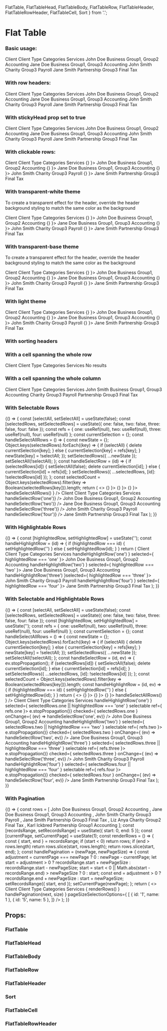   FlatTable, 
  FlatTableHead, 
  FlatTableBody, 
  FlatTableRow, 
  FlatTableHeader,
  FlatTableRowHeader,
  FlatTableCell,
  Sort
} from '.';

<Meta title="Design System/Flat Table" />

# Flat Table

### Basic usage:

<Preview>
  <Story name="basic" parameters={{ info: { disable: true }}} >
    <FlatTable>
      <FlatTableHead>
        <FlatTableRow>
          <FlatTableHeader>Client</FlatTableHeader>
          <FlatTableHeader>Client Type</FlatTableHeader>
          <FlatTableHeader>Categories</FlatTableHeader>
          <FlatTableHeader>Services</FlatTableHeader>
        </FlatTableRow>
      </FlatTableHead>
      <FlatTableBody>
        <FlatTableRow>
          <FlatTableCell>John Doe</FlatTableCell>
          <FlatTableCell>Business</FlatTableCell>
          <FlatTableCell>Group1, Group2</FlatTableCell>
          <FlatTableCell>Accounting</FlatTableCell>
        </FlatTableRow>
        <FlatTableRow>
          <FlatTableCell>Jane Doe</FlatTableCell>
          <FlatTableCell>Business</FlatTableCell>
          <FlatTableCell>Group1, Group3</FlatTableCell>
          <FlatTableCell>Accounting</FlatTableCell>
        </FlatTableRow>
        <FlatTableRow>
          <FlatTableCell>John Smith</FlatTableCell>
          <FlatTableCell>Charity</FlatTableCell>
          <FlatTableCell>Group3</FlatTableCell>
          <FlatTableCell>Payroll</FlatTableCell>
        </FlatTableRow>
        <FlatTableRow>
          <FlatTableCell>Jane Smith</FlatTableCell>
          <FlatTableCell>Partnership</FlatTableCell>
          <FlatTableCell>Group3</FlatTableCell>
          <FlatTableCell>Final Tax</FlatTableCell>
        </FlatTableRow>
      </FlatTableBody>
    </FlatTable>
  </Story>
</Preview>

### With row headers:
<Preview>
  <Story name="with row header" parameters={{ info: { disable: true }}} >
    <div style={ { width: '380px', overflowX: 'auto' } }>
      <FlatTable hasRowHeader>
        <FlatTableHead>
          <FlatTableRow>
            <FlatTableRowHeader>Client</FlatTableRowHeader>
            <FlatTableHeader>Client Type</FlatTableHeader>
            <FlatTableHeader>Categories</FlatTableHeader>
            <FlatTableHeader>Services</FlatTableHeader>
          </FlatTableRow>
        </FlatTableHead>
        <FlatTableBody>
          <FlatTableRow>
            <FlatTableRowHeader>John Doe</FlatTableRowHeader>
            <FlatTableCell>Business</FlatTableCell>
            <FlatTableCell>Group1, Group2</FlatTableCell>
            <FlatTableCell>Accounting</FlatTableCell>
          </FlatTableRow>
          <FlatTableRow>
            <FlatTableRowHeader>Jane Doe</FlatTableRowHeader>
            <FlatTableCell>Business</FlatTableCell>
            <FlatTableCell>Group1, Group3</FlatTableCell>
            <FlatTableCell>Accounting</FlatTableCell>
          </FlatTableRow>
          <FlatTableRow>
            <FlatTableRowHeader>John Smith</FlatTableRowHeader>
            <FlatTableCell>Charity</FlatTableCell>
            <FlatTableCell>Group3</FlatTableCell>
            <FlatTableCell>Payroll</FlatTableCell>
          </FlatTableRow>
          <FlatTableRow>
            <FlatTableRowHeader>Jane Smith</FlatTableRowHeader>
            <FlatTableCell>Partnership</FlatTableCell>
            <FlatTableCell>Group3</FlatTableCell>
            <FlatTableCell>Final Tax</FlatTableCell>
          </FlatTableRow>
        </FlatTableBody>
      </FlatTable>
    </div>
  </Story>
</Preview>

### With stickyHead prop set to true

<Preview>
  <Story name="with sticky head" parameters={{ info: { disable: true }}} >
    <div style={ { height: '150px' } }>
      <FlatTable hasStickyHead>
        <FlatTableHead>
          <FlatTableRow>
            <FlatTableHeader>Client</FlatTableHeader>
            <FlatTableHeader>Client Type</FlatTableHeader>
            <FlatTableHeader>Categories</FlatTableHeader>
            <FlatTableHeader>Services</FlatTableHeader>
          </FlatTableRow>
        </FlatTableHead>
        <FlatTableBody>
          <FlatTableRow>
            <FlatTableCell>John Doe</FlatTableCell>
            <FlatTableCell>Business</FlatTableCell>
            <FlatTableCell>Group1, Group2</FlatTableCell>
            <FlatTableCell>Accounting</FlatTableCell>
          </FlatTableRow>
          <FlatTableRow>
            <FlatTableCell>Jane Doe</FlatTableCell>
            <FlatTableCell>Business</FlatTableCell>
            <FlatTableCell>Group1, Group3</FlatTableCell>
            <FlatTableCell>Accounting</FlatTableCell>
          </FlatTableRow>
          <FlatTableRow>
            <FlatTableCell>John Smith</FlatTableCell>
            <FlatTableCell>Charity</FlatTableCell>
            <FlatTableCell>Group3</FlatTableCell>
            <FlatTableCell>Payroll</FlatTableCell>
          </FlatTableRow>
          <FlatTableRow>
            <FlatTableCell>Jane Smith</FlatTableCell>
            <FlatTableCell>Partnership</FlatTableCell>
            <FlatTableCell>Group3</FlatTableCell>
            <FlatTableCell>Final Tax</FlatTableCell>
          </FlatTableRow>
        </FlatTableBody>
      </FlatTable>
    </div>
  </Story>
</Preview>

### With clickable rows:

<Preview>
  <Story name="with clickable rows" parameters={{ info: { disable: true }}} >
    <FlatTable>
      <FlatTableHead>
        <FlatTableRow>
          <FlatTableHeader>Client</FlatTableHeader>
          <FlatTableHeader>Client Type</FlatTableHeader>
          <FlatTableHeader>Categories</FlatTableHeader>
          <FlatTableHeader>Services</FlatTableHeader>
        </FlatTableRow>
      </FlatTableHead>
      <FlatTableBody>
        <FlatTableRow onClick={ () => {} }>
          <FlatTableCell>John Doe</FlatTableCell>
          <FlatTableCell>Business</FlatTableCell>
          <FlatTableCell>Group1, Group2</FlatTableCell>
          <FlatTableCell>Accounting</FlatTableCell>
        </FlatTableRow>
        <FlatTableRow onClick={ () => {} }>
          <FlatTableCell>Jane Doe</FlatTableCell>
          <FlatTableCell>Business</FlatTableCell>
          <FlatTableCell>Group1, Group3</FlatTableCell>
          <FlatTableCell>Accounting</FlatTableCell>
        </FlatTableRow>
        <FlatTableRow onClick={ () => {} }>
          <FlatTableCell>John Smith</FlatTableCell>
          <FlatTableCell>Charity</FlatTableCell>
          <FlatTableCell>Group3</FlatTableCell>
          <FlatTableCell>Payroll</FlatTableCell>
        </FlatTableRow>
        <FlatTableRow onClick={ () => {} }>
          <FlatTableCell>Jane Smith</FlatTableCell>
          <FlatTableCell>Partnership</FlatTableCell>
          <FlatTableCell>Group3</FlatTableCell>
          <FlatTableCell>Final Tax</FlatTableCell>
        </FlatTableRow>
      </FlatTableBody>
    </FlatTable>
  </Story>
</Preview>


### With transparent-white theme
To create a transparent effect for the header, override the header background styling
to match the same color as the background

<Preview>
  <Story name="transparent-white theme" parameters={{ info: { disable: true }}} >
    <div>
      <FlatTable colorTheme="transparent-white">
        <FlatTableHead>
          <FlatTableRow>
            <FlatTableHeader>Client</FlatTableHeader>
            <FlatTableHeader>Client Type</FlatTableHeader>
            <FlatTableHeader>Categories</FlatTableHeader>
            <FlatTableHeader>Services</FlatTableHeader>
          </FlatTableRow>
        </FlatTableHead>
        <FlatTableBody>
          <FlatTableRow onClick={ () => {} }>
            <FlatTableCell>John Doe</FlatTableCell>
            <FlatTableCell>Business</FlatTableCell>
            <FlatTableCell>Group1, Group2</FlatTableCell>
            <FlatTableCell>Accounting</FlatTableCell>
          </FlatTableRow>
          <FlatTableRow onClick={ () => {} }>
            <FlatTableCell>Jane Doe</FlatTableCell>
            <FlatTableCell>Business</FlatTableCell>
            <FlatTableCell>Group1, Group3</FlatTableCell>
            <FlatTableCell>Accounting</FlatTableCell>
          </FlatTableRow>
          <FlatTableRow onClick={ () => {} }>
            <FlatTableCell>John Smith</FlatTableCell>
            <FlatTableCell>Charity</FlatTableCell>
            <FlatTableCell>Group3</FlatTableCell>
            <FlatTableCell>Payroll</FlatTableCell>
          </FlatTableRow>
          <FlatTableRow onClick={ () => {} }>
            <FlatTableCell>Jane Smith</FlatTableCell>
            <FlatTableCell>Partnership</FlatTableCell>
            <FlatTableCell>Group3</FlatTableCell>
            <FlatTableCell>Final Tax</FlatTableCell>
          </FlatTableRow>
        </FlatTableBody>
      </FlatTable>
    </div>
  </Story>
</Preview>


### With transparent-base theme
To create a transparent effect for the header, override the header background styling
to match the same color as the background

<Preview>
  <Story name="transparent-base theme" parameters={{ info: { disable: true }}} >
    <FlatTable colorTheme="transparent-base">
      <FlatTableHead>
        <FlatTableRow>
          <FlatTableHeader>Client</FlatTableHeader>
          <FlatTableHeader>Client Type</FlatTableHeader>
          <FlatTableHeader>Categories</FlatTableHeader>
          <FlatTableHeader>Services</FlatTableHeader>
        </FlatTableRow>
      </FlatTableHead>
      <FlatTableBody>
        <FlatTableRow onClick={ () => {} }>
          <FlatTableCell>John Doe</FlatTableCell>
          <FlatTableCell>Business</FlatTableCell>
          <FlatTableCell>Group1, Group2</FlatTableCell>
          <FlatTableCell>Accounting</FlatTableCell>
        </FlatTableRow>
        <FlatTableRow onClick={ () => {} }>
          <FlatTableCell>Jane Doe</FlatTableCell>
          <FlatTableCell>Business</FlatTableCell>
          <FlatTableCell>Group1, Group3</FlatTableCell>
          <FlatTableCell>Accounting</FlatTableCell>
        </FlatTableRow>
        <FlatTableRow onClick={ () => {} }>
          <FlatTableCell>John Smith</FlatTableCell>
          <FlatTableCell>Charity</FlatTableCell>
          <FlatTableCell>Group3</FlatTableCell>
          <FlatTableCell>Payroll</FlatTableCell>
        </FlatTableRow>
        <FlatTableRow onClick={ () => {} }>
          <FlatTableCell>Jane Smith</FlatTableCell>
          <FlatTableCell>Partnership</FlatTableCell>
          <FlatTableCell>Group3</FlatTableCell>
          <FlatTableCell>Final Tax</FlatTableCell>
        </FlatTableRow>
      </FlatTableBody>
    </FlatTable>
  </Story>
</Preview>

### With light theme 

<Preview>
  <Story name="light theme" parameters={{ info: { disable: true }}} >
    <FlatTable colorTheme="light">
      <FlatTableHead>
        <FlatTableRow>
          <FlatTableHeader>Client</FlatTableHeader>
          <FlatTableHeader>Client Type</FlatTableHeader>
          <FlatTableHeader>Categories</FlatTableHeader>
          <FlatTableHeader>Services</FlatTableHeader>
        </FlatTableRow>
      </FlatTableHead>
      <FlatTableBody>
        <FlatTableRow onClick={ () => {} }>
          <FlatTableCell>John Doe</FlatTableCell>
          <FlatTableCell>Business</FlatTableCell>
          <FlatTableCell>Group1, Group2</FlatTableCell>
          <FlatTableCell>Accounting</FlatTableCell>
        </FlatTableRow>
        <FlatTableRow onClick={ () => {} }>
          <FlatTableCell>Jane Doe</FlatTableCell>
          <FlatTableCell>Business</FlatTableCell>
          <FlatTableCell>Group1, Group3</FlatTableCell>
          <FlatTableCell>Accounting</FlatTableCell>
        </FlatTableRow>
        <FlatTableRow onClick={ () => {} }>
          <FlatTableCell>John Smith</FlatTableCell>
          <FlatTableCell>Charity</FlatTableCell>
          <FlatTableCell>Group3</FlatTableCell>
          <FlatTableCell>Payroll</FlatTableCell>
        </FlatTableRow>
        <FlatTableRow onClick={ () => {} }>
          <FlatTableCell>Jane Smith</FlatTableCell>
          <FlatTableCell>Partnership</FlatTableCell>
          <FlatTableCell>Group3</FlatTableCell>
          <FlatTableCell>Final Tax</FlatTableCell>
        </FlatTableRow>
      </FlatTableBody>
    </FlatTable>
  </Story>
</Preview>

### With sorting headers

<Preview>
  <Story id="test-flat-table--sortable" name="with sorting headers" />
</Preview>

### With a cell spanning the whole row 

<Preview>
  <Story name="with colspan" parameters={{ info: { disable: true }}} >
      <FlatTable>
        <FlatTableHead>
          <FlatTableRow>
            <FlatTableHeader>Client</FlatTableHeader>
            <FlatTableHeader>Client Type</FlatTableHeader>
            <FlatTableHeader>Categories</FlatTableHeader>
            <FlatTableHeader>Services</FlatTableHeader>
          </FlatTableRow>
        </FlatTableHead>
        <FlatTableBody>
          <FlatTableRow>
            <FlatTableCell colspan='4' align='center'>No results</FlatTableCell>
          </FlatTableRow>
        </FlatTableBody>
      </FlatTable>
  </Story>
</Preview>

### With a cell spanning the whole column 

<Preview>
  <Story name="with rowspan" parameters={{ info: { disable: true }}} >
      <FlatTable>
        <FlatTableHead>
          <FlatTableRow>
            <FlatTableHeader>Client</FlatTableHeader>
            <FlatTableHeader>Client Type</FlatTableHeader>
            <FlatTableHeader>Categories</FlatTableHeader>
            <FlatTableHeader>Services</FlatTableHeader>
          </FlatTableRow>
        </FlatTableHead>
        <FlatTableBody>
          <FlatTableRow>
            <FlatTableCell rowspan='3'>John Smith</FlatTableCell>
            <FlatTableCell>Business</FlatTableCell>
            <FlatTableCell>Group1, Group3</FlatTableCell>
            <FlatTableCell>Accounting</FlatTableCell>
          </FlatTableRow>
          <FlatTableRow>
            <FlatTableCell>Charity</FlatTableCell>
            <FlatTableCell>Group3</FlatTableCell>
            <FlatTableCell>Payroll</FlatTableCell>
          </FlatTableRow>
          <FlatTableRow>
            <FlatTableCell>Partnership</FlatTableCell>
            <FlatTableCell>Group3</FlatTableCell>
            <FlatTableCell>Final Tax</FlatTableCell>
          </FlatTableRow>
        </FlatTableBody>
      </FlatTable>
  </Story>
</Preview>

### With Selectable Rows
<Preview>
  <Story name="selectable rows" parameters={{ info: { disable: true }}} >
    {() => {
      const [selectAll, setSelectAll] = useState(false);
      const [selectedRows, setSelectedRows] = useState({ one: false, two: false, three: false, four: false });
      const refs = { one: useRef(null), two: useRef(null), three: useRef(null), four: useRef(null) };
      const currentSelection = {};
      const handleSelectAllRows = () => {
        const newState = {};
        Object.keys(selectedRows).forEach((key) => {
          if (selectAll) {
            delete currentSelection[key];
          } else {
            currentSelection[key] = refs[key];
          }
          newState[key] = !selectAll;
        });
        setSelectedRows({ ...newState });
        setSelectAll(!selectAll);
      };
      const handleSelectRow = (id) => {
        if (selectedRows[id]) {
          setSelectAll(false);
          delete currentSelection[id];
        } else {
          currentSelection[id] = refs[id];
        }
        setSelectedRows({ ...selectedRows, [id]: !selectedRows[id] });
      };
      const selectedCount = Object.keys(selectedRows).filter(key => Boolean(selectedRows[key])).length;
      return (
        <>
          <BatchSelection selectedCount={ selectedCount }>
            <IconButton onAction={ () => {} }><Icon type='csv' /></IconButton>
            <IconButton onAction={ () => {} }><Icon type='bin' /></IconButton>
            <IconButton onAction={ () => {} }><Icon type='pdf' /></IconButton>
          </BatchSelection>
          <FlatTable>
            <FlatTableHead>
              <FlatTableRow>
                <FlatTableHeader>
                  <Checkbox checked={ selectAll }
                    onChange={ () => handleSelectAllRows() }
                  />
                </FlatTableHeader>
                <FlatTableHeader>Client</FlatTableHeader>
                <FlatTableHeader>Client Type</FlatTableHeader>
                <FlatTableHeader>Categories</FlatTableHeader>
                <FlatTableHeader>Services</FlatTableHeader>
              </FlatTableRow>
            </FlatTableHead>
            <FlatTableBody>
              <FlatTableRow selectable ref={ refs.one } selected={ selectedRows.one }>
                <FlatTableCell>
                  <Checkbox checked={ selectedRows.one } onChange={ () => handleSelectRow('one')} />
                </FlatTableCell>
                <FlatTableCell>John Doe</FlatTableCell>
                <FlatTableCell>Business</FlatTableCell>
                <FlatTableCell>Group1, Group2</FlatTableCell>
                <FlatTableCell>Accounting</FlatTableCell>
              </FlatTableRow>
              <FlatTableRow selectable ref={ refs.two } selected={ selectedRows.two }>
                <FlatTableCell>
                  <Checkbox checked={ selectedRows.two } onChange={ () => handleSelectRow('two')} />
                </FlatTableCell>
                <FlatTableCell>Jane Doe</FlatTableCell>
                <FlatTableCell>Business</FlatTableCell>
                <FlatTableCell>Group1, Group3</FlatTableCell>
                <FlatTableCell>Accounting</FlatTableCell>
              </FlatTableRow>
              <FlatTableRow selectable ref={ refs.three } selected={ selectedRows.three }>
                <FlatTableCell>
                  <Checkbox checked={ selectedRows.three } onChange={ () => handleSelectRow('three')} />
                </FlatTableCell>
                <FlatTableCell>John Smith</FlatTableCell>
                <FlatTableCell>Charity</FlatTableCell>
                <FlatTableCell>Group3</FlatTableCell>
                <FlatTableCell>Payroll</FlatTableCell>
              </FlatTableRow>
              <FlatTableRow selectable ref={ refs.four } selected={ selectedRows.four }>
                <FlatTableCell>
                  <Checkbox checked={ selectedRows.four } onChange={ () => handleSelectRow('four')} />
                </FlatTableCell>
                <FlatTableCell>Jane Smith</FlatTableCell>
                <FlatTableCell>Partnership</FlatTableCell>
                <FlatTableCell>Group3</FlatTableCell>
                <FlatTableCell>Final Tax</FlatTableCell>
              </FlatTableRow>
            </FlatTableBody>
          </FlatTable>
        </>
      );
    }} 
  </Story>
</Preview>


### With Highlightable Rows
<Preview>
  <Story name="highlightable rows" parameters={{ info: { disable: true }}} >
    {() => {
      const [highlightedRow, setHighlightedRow] = useState('');
      const handleHighlightRow = (id) => {
        if (highlightedRow === id) {
          setHighlightedRow('')
        } else {
          setHighlightedRow(id);
        }
      }
      return (
        <FlatTable>
          <FlatTableHead>
            <FlatTableRow>
              <FlatTableHeader>Client</FlatTableHeader>
              <FlatTableHeader>Client Type</FlatTableHeader>
              <FlatTableHeader>Categories</FlatTableHeader>
              <FlatTableHeader>Services</FlatTableHeader>
            </FlatTableRow>
          </FlatTableHead>
          <FlatTableBody>
            <FlatTableRow onClick={ () => handleHighlightRow('one') } selected={ highlightedRow === 'one' }>
              <FlatTableCell>John Doe</FlatTableCell>
              <FlatTableCell>Business</FlatTableCell>
              <FlatTableCell>Group1, Group2</FlatTableCell>
              <FlatTableCell>Accounting</FlatTableCell>
            </FlatTableRow>
            <FlatTableRow onClick={ () => handleHighlightRow('two') } selected={ highlightedRow === 'two' }>
              <FlatTableCell>Jane Doe</FlatTableCell>
              <FlatTableCell>Business</FlatTableCell>
              <FlatTableCell>Group1, Group3</FlatTableCell>
              <FlatTableCell>Accounting</FlatTableCell>
            </FlatTableRow>
            <FlatTableRow onClick={ () => handleHighlightRow('three') }selected={ highlightedRow === 'three' }>
              <FlatTableCell>John Smith</FlatTableCell>
              <FlatTableCell>Charity</FlatTableCell>
              <FlatTableCell>Group3</FlatTableCell>
              <FlatTableCell>Payroll</FlatTableCell>
            </FlatTableRow>
            <FlatTableRow onClick={ () => handleHighlightRow('four') } selected={ highlightedRow === 'four' }>
              <FlatTableCell>Jane Smith</FlatTableCell>
              <FlatTableCell>Partnership</FlatTableCell>
              <FlatTableCell>Group3</FlatTableCell>
              <FlatTableCell>Final Tax</FlatTableCell>
            </FlatTableRow>
          </FlatTableBody>
        </FlatTable>
      );
    }} 
  </Story>
</Preview>

### With Selectable and Highlightable Rows
<Preview>
  <Story name="selectable and highlightable rows" parameters={{ info: { disable: true }}} >
    {() => {
      const [selectAll, setSelectAll] = useState(false);
      const [selectedRows, setSelectedRows] = useState({ one: false, two: false, three: false, four: false });
      const [highlightedRow, setHighlightedRow] = useState('');
      const refs = { one: useRef(null), two: useRef(null), three: useRef(null), four: useRef(null) };
      const currentSelection = {};
      const handleSelectAllRows = () => {
        const newState = {};
        Object.keys(selectedRows).forEach((key) => {
          if (selectAll) {
            delete currentSelection[key];
          } else {
            currentSelection[key] = refs[key];
          }
          newState[key] = !selectAll;
        });
        setSelectedRows({ ...newState });
        setSelectAll(!selectAll);
      };
      const handleSelectRow = (id, ev) => {
        ev.stopPropagation();
        if (selectedRows[id]) {
          setSelectAll(false);
          delete currentSelection[id];
        } else {
          currentSelection[id] = refs[id];
        }
        setSelectedRows({ ...selectedRows, [id]: !selectedRows[id] });
      };
      const selectedCount = Object.keys(selectedRows).filter(key => Boolean(selectedRows[key])).length;
      const handleHighlightRow = (id, ev) => {
        if (highlightedRow === id) {
          setHighlightedRow('')
        } else {
          setHighlightedRow(id);
        }
      }
      return (
        <>
          <BatchSelection selectedCount={ selectedCount }>
            <IconButton onAction={ () => {} }><Icon type='csv' /></IconButton>
            <IconButton onAction={ () => {} }><Icon type='bin' /></IconButton>
            <IconButton onAction={ () => {} }><Icon type='pdf' /></IconButton>
          </BatchSelection>
          <FlatTable>
            <FlatTableHead>
              <FlatTableRow>
                <FlatTableHeader>
                  <Checkbox checked={ selectAll }
                    onChange={ () => handleSelectAllRows() }
                  />
                </FlatTableHeader>
                <FlatTableHeader>Client</FlatTableHeader>
                <FlatTableHeader>Client Type</FlatTableHeader>
                <FlatTableHeader>Categories</FlatTableHeader>
                <FlatTableHeader>Services</FlatTableHeader>
              </FlatTableRow>
            </FlatTableHead>
            <FlatTableBody>
              <FlatTableRow onClick={() => handleHighlightRow('one') } selected={ selectedRows.one || highlightedRow === 'one' } selectable ref={ refs.one }>
                <FlatTableCell>
                  <Checkbox onClick={(e) => e.stopPropagation()} checked={ selectedRows.one } onChange={ (ev) => handleSelectRow('one', ev)} />
                </FlatTableCell>
                <FlatTableCell>John Doe</FlatTableCell>
                <FlatTableCell>Business</FlatTableCell>
                <FlatTableCell>Group1, Group2</FlatTableCell>
                <FlatTableCell>Accounting</FlatTableCell>
              </FlatTableRow>
              <FlatTableRow onClick={() => handleHighlightRow('two') } selected={ selectedRows.two || highlightedRow === 'two' } selectable ref={ refs.two }>
                <FlatTableCell>
                  <Checkbox onClick={(e) => e.stopPropagation()} checked={ selectedRows.two } onChange={ (ev) => handleSelectRow('two', ev)} />
                </FlatTableCell>
                <FlatTableCell>Jane Doe</FlatTableCell>
                <FlatTableCell>Business</FlatTableCell>
                <FlatTableCell>Group1, Group3</FlatTableCell>
                <FlatTableCell>Accounting</FlatTableCell>
              </FlatTableRow>
              <FlatTableRow onClick={() => handleHighlightRow('three') } selected={ selectedRows.three || highlightedRow === 'three' } selectable ref={ refs.three }>
                <FlatTableCell>
                  <Checkbox onClick={(e) => e.stopPropagation()} checked={ selectedRows.three } onChange={ (ev) => handleSelectRow('three', ev)} />
                </FlatTableCell>
                <FlatTableCell>John Smith</FlatTableCell>
                <FlatTableCell>Charity</FlatTableCell>
                <FlatTableCell>Group3</FlatTableCell>
                <FlatTableCell>Payroll</FlatTableCell>
              </FlatTableRow>
              <FlatTableRow onClick={() => handleHighlightRow('four') } selected={ selectedRows.four || highlightedRow === 'four' } selectable ref={ refs.four }>
                <FlatTableCell>
                  <Checkbox onClick={(e) => e.stopPropagation()} checked={ selectedRows.four } onChange={ (ev) => handleSelectRow('four', ev)} />
                </FlatTableCell>
                <FlatTableCell>Jane Smith</FlatTableCell>
                <FlatTableCell>Partnership</FlatTableCell>
                <FlatTableCell>Group3</FlatTableCell>
                <FlatTableCell>Final Tax</FlatTableCell>
              </FlatTableRow>
            </FlatTableBody>
          </FlatTable>
        </>
      );
    }} 
  </Story>
</Preview>

### With Pagination
<Preview>
  <Story name="paginated" parameters={{ info: { disable: true }}} >
    {() => {
      const rows = [
        <FlatTableRow key='0'>
          <FlatTableCell>John Doe</FlatTableCell>
          <FlatTableCell>Business</FlatTableCell>
          <FlatTableCell>Group1, Group2</FlatTableCell>
          <FlatTableCell>Accounting</FlatTableCell>
        </FlatTableRow>,
        <FlatTableRow key='1'>
          <FlatTableCell>Jane Doe</FlatTableCell>
          <FlatTableCell>Business</FlatTableCell>
          <FlatTableCell>Group1, Group3</FlatTableCell>
          <FlatTableCell>Accounting</FlatTableCell>
        </FlatTableRow>,
        <FlatTableRow key='2'>
          <FlatTableCell>John Smith</FlatTableCell>
          <FlatTableCell>Charity</FlatTableCell>
          <FlatTableCell>Group3</FlatTableCell>
          <FlatTableCell>Payroll</FlatTableCell>
        </FlatTableRow>,
        <FlatTableRow key='3'>
          <FlatTableCell>Jane Smith</FlatTableCell>
          <FlatTableCell>Partnership</FlatTableCell>
          <FlatTableCell>Group3</FlatTableCell>
          <FlatTableCell>Final Tax</FlatTableCell>
        </FlatTableRow>,
       <FlatTableRow key='4'>
          <FlatTableCell>Liz Anya</FlatTableCell>
          <FlatTableCell>Charity</FlatTableCell>
          <FlatTableCell>Group2</FlatTableCell>
          <FlatTableCell>Final Tax</FlatTableCell>
        </FlatTableRow>,
        <FlatTableRow key='5'>
          <FlatTableCell>Karl Ickbred</FlatTableCell>
          <FlatTableCell>Partnership</FlatTableCell>
          <FlatTableCell>Group1</FlatTableCell>
          <FlatTableCell>Accounting</FlatTableCell>
        </FlatTableRow>
      ];
      const [recordsRange, setRecordsRange] = useState({ start: 0, end: 5 });
      const [currentPage, setCurrentPage] = useState(1);
      const renderRows = () => {
        const { start, end } = recordsRange;
        if (start < 0) return rows;
        if (end > rows.length) return rows.slice(start, rows.length);
        return rows.slice(start, end);
      };
      const handlePagination = (newPage, newPageSize) => {
        const adjustment = currentPage === newPage ? 0 : newPage - currentPage;
        let start = adjustment > 0 ? recordsRange.start + newPageSize : recordsRange.start - newPageSize;
        start = start < 0 || Math.abs(start - recordsRange.end) > newPageSize ? 0 : start;
        const end = adjustment > 0 ? recordsRange.end + newPageSize : start + newPageSize;
        setRecordsRange({ start, end });
        setCurrentPage(newPage);
      };
      return (
        <>
          <FlatTable>
            <FlatTableHead>
              <FlatTableRow>
                <FlatTableHeader>Client</FlatTableHeader>
                <FlatTableHeader>Client Type</FlatTableHeader>
                <FlatTableHeader>Categories</FlatTableHeader>
                <FlatTableHeader>Services</FlatTableHeader>
              </FlatTableRow>
            </FlatTableHead>
            <FlatTableBody>
              { renderRows() }
            </FlatTableBody>
          </FlatTable>
          <Pager
            totalRecords={ rows.length }
            showPageSizeSelection
            pageSize={ 5 }
            currentPage={ currentPage }
            onPagination={ (next, size) => handlePagination(next, size) }
            pageSizeSelectionOptions={ 
              [
                { id: '1', name: 1 },
                { id: '5', name: 5 },
              ]}
          />
        </>
      );
    }} 
  </Story>
</Preview>

## Props:

### FlatTable

<Props of={FlatTable} />

### FlatTableHead

<Props of={FlatTableHead} />

### FlatTableBody

<Props of={FlatTableBody} />

### FlatTableRow

<Props of={FlatTableRow} />

### FlatTableHeader

<Props of={FlatTableHeader} />

### Sort

<Props of={Sort} />

### FlatTableCell

<Props of={FlatTableCell} />

### FlatTableRowHeader

<Props of={FlatTableRowHeader} />
